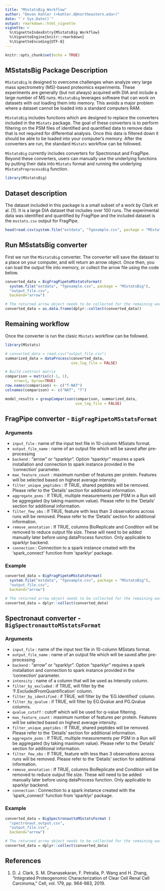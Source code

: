 ```yaml
---
title: "MSstatsBig Workflow"
author: "Devon Kohler (<kohler.d@northeastern.edu>)"
date: "`r Sys.Date()`"
output: rmarkdown::html_vignette
vignette: >
  %\VignetteIndexEntry{MSstatsBig Workflow}
  %\VignetteEngine{knitr::rmarkdown}
  %\VignetteEncoding{UTF-8}
---
```


```r
knitr::opts_chunk$set(echo = TRUE)
```

## MSstatsBig Package Description

`MSstatsBig` is designed to overcome challenges when analyze very large mass 
spectrometry (MS)-based proteomics experiments. These experiments are generally
(but not always) acquired with DIA and include a large number of MS runs. 
`MSstatsBig` leverages software that can work on datasets with out loading them
into memory. This avoids a major problem where a dataset cannot be loaded into a
standard computers RAM.

`MSstatsBig` includes functions which are designed to replace the converters 
included in the `MSstats` package. The goal of these converters is to perform 
filtering on the PSM files of identified and quantified data to remove data that
is not required for differential analysis. Once this data is filtered down it 
should be able to be loaded into your computer's memory. After the converters 
are run, the standard `MSstats` workflow can be followed.

`MSstatsBig` currently includes converters for Spectronaut and FragPipe. Beyond 
these converters, users can manually use the underlying functions by putting 
their data into `MSstats` format and running the underlying 
`MSstatsPreprocessBig` function.

``` r
library(MSstatsBig)
```

## Dataset description

The dataset included in this package is a small subset of a work by Clark et 
al. [1]. It is a large DIA dataset that includes over 100 runs. The experimental
data was identified and quantified by FragPipe and the included dataset is the 
`msstats.csv` output for FragPipe.

```r
head(read.csv(system.file("extdata", "fgexample.csv", package = "MSstatsBig")))
```

## Run MSstatsBig converter

First we run the `MSstatsBig` converter. The converter will save the dataset to 
a place on your computer, and will return an arrow object. Once then, you can 
load the output file into memory, or collect the arrow file using the code 
below.

``` r
converted_data = BigFragPipetoMSstatsFormat(
  system.file("extdata", "fgexample.csv", package = "MSstatsBig"),
  "output_file.csv",
  backend="arrow")

# The returned arrow object needs to be collected for the remaining workflow
converted_data = as.data.frame(dplyr::collect(converted_data))
```

##  Remaining workflow

Once the converter is run the clasic `MSstats` workflow can be followed.

``` r

library(MSstats)

# converted_data = read.csv("output_file.csv")
summarized_data = dataProcess(converted_data,
                              use_log_file = FALSE)

# Build contrast matrix
comparison = matrix(c(-1, 1),
    nrow=1, byrow=TRUE)
row.names(comparison) <- c("T-NAT")
colnames(comparison) <- c("NAT", "T")

model_results = groupComparison(comparison, summarized_data,
                                use_log_file = FALSE)


```

## FragPipe converter - `BigFragPipetoMSstatsFormat`

### Arguments

* `input_file` : 	name of the input text file in 10-column MSstats format.
* `output_file_name` : name of an output file which will be saved after 
pre-processing
* `backend` : "arrow" or "sparklyr". Option "sparklyr" requires a spark 
installation and connection to spark instance provided in the 'connection' 
parameter.
* `max_feature_count` : maximum number of features per protein. Features 
will be selected based on highest average intensity.
* `filter_unique_peptides` : 	If TRUE, shared peptides will be removed. Please 
refer to the 'Details' section for additional information.
* `aggregate_psms` : If TRUE, multiple measurements per PSM in a Run will be 
aggregated (by taking maximum value). Please refer to the 'Details' section for 
additional information.
* `filter_few_obs ` : 	If TRUE, feature with less than 3 observations across 
runs will be removed. Please refer to the 'Details' section for additional 
information.
* `remove_annotation` : If TRUE, columns BioReplicate and Condition will be 
removed to reduce output file size. These will need to be added manually 
later before using dataProcess function. Only applicable to sparklyr backend.
* `connection` : Connection to a spark instance created with the 'spark_connect'
function from 'sparklyr' package.

### Example

```r
converted_data = BigFragPipetoMSstatsFormat(
  system.file("extdata", "fgexample.csv", package = "MSstatsBig"),
  "output_file.csv",
  backend="arrow")

# The returned arrow object needs to be collected for the remaining workflow
converted_data = dplyr::collect(converted_data)
```


## Spectronaut converter - `BigSpectronauttoMSstatsFormat`

### Arguments

* `input_file` : 	name of the input text file in 10-column MSstats format.
* `output_file_name` : name of an output file which will be saved after 
pre-processing
* `backend` : "arrow" or "sparklyr". Option "sparklyr" requires a spark 
installation and connection to spark instance provided in the 'connection' 
parameter.
* `intensity` : name of a column that will be used as Intensity column.
* `filter_by_excluded` : if TRUE, will filter by the 
'F.ExcludedFromQuantification' column.
* `filter_by_identified` : if TRUE, will filter by the 'EG.Identified' column.
* `filter_by_qvalue` : if TRUE, will filter by EG.Qvalue and PG.Qvalue columns.
* `qvalue_cutoff` : 	cutoff which will be used for q-value filtering.
* `max_feature_count` : maximum number of features per protein. Features 
will be selected based on highest average intensity.
* `filter_unique_peptides` : 	If TRUE, shared peptides will be removed. Please 
refer to the 'Details' section for additional information.
* `aggregate_psms` : If TRUE, multiple measurements per PSM in a Run will be 
aggregated (by taking maximum value). Please refer to the 'Details' section for 
additional information.
* `filter_few_obs ` : 	If TRUE, feature with less than 3 observations across 
runs will be removed. Please refer to the 'Details' section for additional 
information.
* `remove_annotation` : If TRUE, columns BioReplicate and Condition will be 
removed to reduce output file size. These will need to be added manually 
later before using dataProcess function. Only applicable to sparklyr backend.
* `connection` : Connection to a spark instance created with the 'spark_connect'
function from 'sparklyr' package.

### Example

```r
converted_data = BigSpectronauttoMSstatsFormat (
  "spectronaut_output.csv",
  "output_file.csv",
  backend="arrow")

# The returned arrow object needs to be collected for the remaining workflow
converted_data = dplyr::collect(converted_data)
```

## References

1. D. J. Clark, S. M. Dhanasekaran, F. Petralia, P. Wang and H. Zhang, 
"Integrated Proteogenomic Characterization of Clear Cell Renal Cell Carcinoma," 
Cell, vol. 179, pp. 964-983, 2019. 

